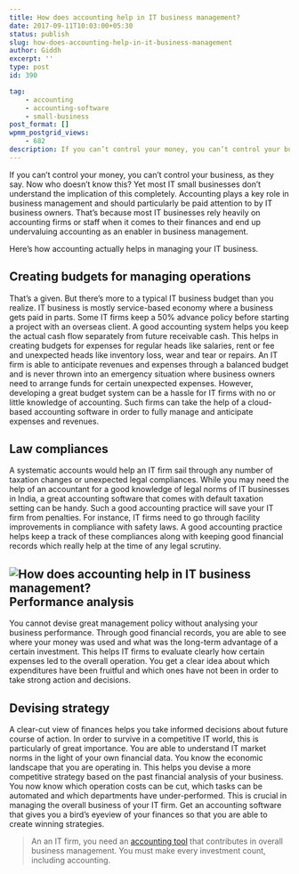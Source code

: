 ```yaml
---
title: How does accounting help in IT business management?
date: 2017-09-11T10:03:00+05:30
status: publish
slug: how-does-accounting-help-in-it-business-management
author: Giddh
excerpt: ''
type: post
id: 390

tag:
    - accounting
    - accounting-software
    - small-business
post_format: []
wpmm_postgrid_views:
    - 682
description: If you can’t control your money, you can’t control your business, as they say. Now who doesn’t know this? Yet most IT small businesses don’t 
---
```

If you can’t control your money, you can’t control your business, as they say. Now who doesn’t know this? Yet most IT small businesses don’t understand the implication of this completely. Accounting plays a key role in business management and should particularly be paid attention to by IT business owners. That’s because most IT businesses rely heavily on accounting firms or staff when it comes to their finances and end up undervaluing accounting as an enabler in business management.

Here’s how accounting actually helps in managing your IT business.

Creating budgets for managing operations
----------------------------------------

That’s a given. But there’s more to a typical IT business budget than you realize. IT business is mostly service-based economy where a business gets paid in parts. Some IT firms keep a 50% advance policy before starting a project with an overseas client. A good accounting system helps you keep the actual cash flow separately from future receivable cash. This helps in creating budgets for expenses for regular heads like salaries, rent or fee and unexpected heads like inventory loss, wear and tear or repairs. An IT firm is able to anticipate revenues and expenses through a balanced budget and is never thrown into an emergency situation where business owners need to arrange funds for certain unexpected expenses. However, developing a great budget system can be a hassle for IT firms with no or little knowledge of accounting. Such firms can take the help of a cloud-based accounting software in order to fully manage and anticipate expenses and revenues.

Law compliances
---------------

A systematic accounts would help an IT firm sail through any number of taxation changes or unexpected legal compliances. While you may need the help of an accountant for a good knowledge of legal norms of IT businesses in India, a great accounting software that comes with default taxation setting can be handy. Such a good accounting practice will save your IT firm from penalties. For instance, IT firms need to go through facility improvements in compliance with safety laws. A good accounting practice helps keep a track of these compliances along with keeping good financial records which really help at the time of any legal scrutiny.

<img class="wp-block-image size-large" src = "../../img/blog/1*J25qPC0-K_RLYLO8l3ufJA.webp" alt="How does accounting help in IT business management?" />Performance analysis
--------------------

You cannot devise great management policy without analysing your business performance. Through good financial records, you are able to see where your money was used and what was the long-term advantage of a certain investment. This helps IT firms to evaluate clearly how certain expenses led to the overall operation. You get a clear idea about which expenditures have been fruitful and which ones have not been in order to take strong action and decisions.

Devising strategy
-----------------

A clear-cut view of finances helps you take informed decisions about future course of action. In order to survive in a competitive IT world, this is particularly of great importance. You are able to understand IT market norms in the light of your own financial data. You know the economic landscape that you are operating in. This helps you devise a more competitive strategy based on the past financial analysis of your business. You now know which operation costs can be cut, which tasks can be automated and which departments have under-performed. This is crucial in managing the overall business of your IT firm. Get an accounting software that gives you a bird’s eyeview of your finances so that you are able to create winning strategies.

> An an IT firm, you need an [accounting tool](https://giddh.com) that contributes in overall business management. You must make every investment count, including accounting.